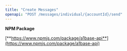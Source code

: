 ```yaml
---
title: "Create Messages"
openapi: "POST /messages/individual/{accountId}/send"
---
```


**NPM Package**

[**https://www.npmjs.com/package/a1base-api**](https://www.npmjs.com/package/a1base-api)